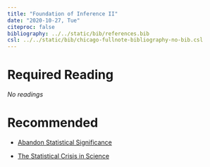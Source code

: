 ---
title: "Foundation of Inference II"
date: "2020-10-27, Tue"
citeproc: false
bibliography: ../../static/bib/references.bib
csl: ../../static/bib/chicago-fullnote-bibliography-no-bib.csl
---

# Required Reading

*No readings*


# Recommended

- <i class="fas fa-file-pdf"></i> [Abandon Statistical Significance](https://www.dropbox.com/s/8b8miwegf5t3kjo/w3_Abandon%20Statistical%20Significance.pdf?dl=0)

- <i class="fas fa-file-pdf"></i> [The Statistical Crisis in Science](https://www.dropbox.com/s/illhf1q0h6dxa14/w3_The%20Statistical%20Crisis%20in%20Science.pdf?dl=0)